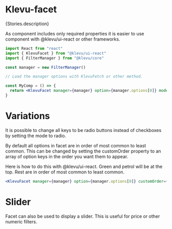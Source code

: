 
<Meta of={Stories} />

# Klevu-facet

<Description>{Stories.description}</Description>

<Canvas of={Stories.Facet}></Canvas>

As component includes only required properties it is easier to use component with @klevu/ui-react or other frameworks.

```jsx
import React from "react"
import { KlevuFacet } from "@klevu/ui-react"
import { FilterManager } from "@klevu/core"

const manager = new FilterManager()

// Load the manager options with KlevuFetch or other method.

const MyComp = () => {
  return <KlevuFacet manager={manager} option={manager.options[0]} mode="checkbox" />
}
```

<ArgsTable story="Facet" />

# Variations

It is possible to change all keys to be radio buttons instead of checkboxes by setting the mode to radio.

<Canvas of={Stories.FacetWithRadio}></Canvas>

By default all options in facet are in order of most common to least common. This can be changed by setting the customOrder property to an array of option keys in the order you want them to appear.

Here is how to do this with @klevu/ui-react. Green and petrol will be at the top. Rest are in order of most common to least common.

<Canvas sourceState="none" of={Stories.CustomOrder}></Canvas>

```jsx
<KlevuFacet manager={manager} option={manager.options[0]} customOrder={["green", "petrol"]} />
```

# Slider

Facet can also be used to display a slider. This is useful for price or other numeric filters.

<Canvas sourceState="none" of={Stories.Slider}></Canvas>
